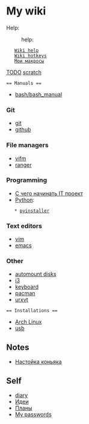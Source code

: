 = My wiki =

Help:
:help:
    [[wiki_help|Wiki help]]
    [[wiki_help#Hotkeys|Wiki hotkeys]]
    [[scratch#my-macroses|Мои макросы]]

[[self/TODO|TODO]]
[[scratch]]

 == Manuals ==
* [[bash/bash_manual]]

=== Git ===
* [[git/git#Git|git]]
* [[git/git#Github|github]]

=== File managers ===
* [[file_managers/vifm|vifm]]
* [[file_managers/ranger|ranger]]

=== Programming ===
* [[programming/howto_it_project_start#С чего начинать IT проект|С чего начинать IT проект]]
* [[programming/python/python|Python]]:
    * [[programming/python/pyinstaller|pyinstaller]]

=== Text editors ===
* [[text_editors/vim/vim|vim]]
* [[text_editors/emacs|emacs]]

=== Other ===
* [[etc/automount_disks|automount disks]]
* [[etc/i3|i3]]
* [[etc/keyboard|keyboard]]
* [[etc/pacman|pacman]]
* [[etc/urxvt|urxvt]]
 
 == Installations ==
* [[installations/arch_linux_installation|Arch Linux]]
* [[installations/usb|usb]]

== Notes ==
* [[notes/konjak|Настойка коньяка]]

== Self ==
* [[diary/diary|diary]]
* [[self/ideas/ideas|Идеи]]
* [[self/plans|Планы]]
* [[self/passwords|My passwords]]
